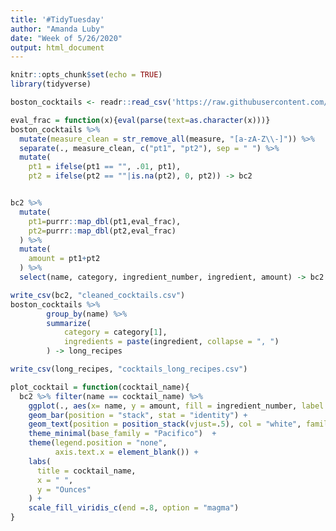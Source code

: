 ```yaml
---
title: '#TidyTuesday'
author: "Amanda Luby"
date: "Week of 5/26/2020"
output: html_document
---
```


```r
knitr::opts_chunk$set(echo = TRUE)
library(tidyverse)
```

```r
boston_cocktails <- readr::read_csv('https://raw.githubusercontent.com/rfordatascience/tidytuesday/master/data/2020/2020-05-26/boston_cocktails.csv')
```

```r
eval_frac = function(x){eval(parse(text=as.character(x)))}
boston_cocktails %>%
  mutate(measure_clean = str_remove_all(measure, "[a-zA-Z\\-]")) %>%
  separate(., measure_clean, c("pt1", "pt2"), sep = " ") %>%
  mutate(
    pt1 = ifelse(pt1 == "", .01, pt1),
    pt2 = ifelse(pt2 == ""|is.na(pt2), 0, pt2)) -> bc2


bc2 %>%
  mutate(
    pt1=purrr::map_dbl(pt1,eval_frac),
    pt2=purrr::map_dbl(pt2,eval_frac)
  ) %>%
  mutate(
    amount = pt1+pt2
  ) %>%
  select(name, category, ingredient_number, ingredient, amount) -> bc2

write_csv(bc2, "cleaned_cocktails.csv")
boston_cocktails %>%
        group_by(name) %>%
        summarize(
            category = category[1],
            ingredients = paste(ingredient, collapse = ", ")
        ) -> long_recipes

write_csv(long_recipes, "cocktails_long_recipes.csv")
```

```r
plot_cocktail = function(cocktail_name){
  bc2 %>% filter(name == cocktail_name) %>%
    ggplot(., aes(x= name, y = amount, fill = ingredient_number, label = ingredient)) +
    geom_bar(position = "stack", stat = "identity") +
    geom_text(position = position_stack(vjust=.5), col = "white", family = "Pacifico") +
    theme_minimal(base_family = "Pacifico")  +
    theme(legend.position = "none",
          axis.text.x = element_blank()) +
    labs(
      title = cocktail_name,
      x = " ",
      y = "Ounces"
    ) +
    scale_fill_viridis_c(end =.8, option = "magma")
}
```